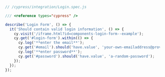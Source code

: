 ```js
// /cypress/integration/Login.spec.js

/// <reference types="cypress" />

describe('Login Form', () => {
  it('Should contain valid login information', () => {
    cy.visit('/iframe.html?id=components-login-form--example');
    cy.get('#login-form').within(() => {
      cy.log('**enter the email**');
      cy.get('#email').should('have.value', 'your-own-emailaddress@provider.com');
      cy.log('**enter password**');
      cy.get('#password').should('have.value', 'a-random-password');
    });
  });
});
```